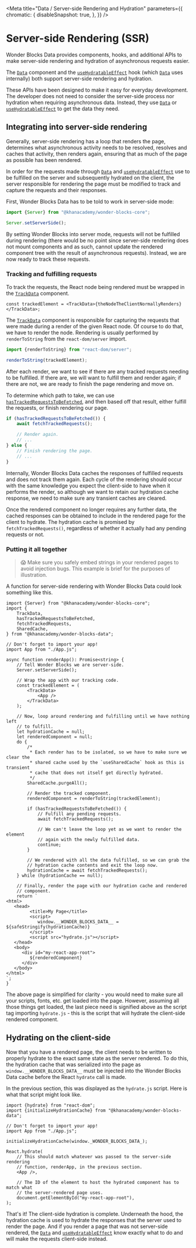 
<Meta
    title="Data / Server-side Rendering and Hydration"
    parameters={{
        chromatic: {
            disableSnapshot: true,
        },
    }}
/>

# Server-side Rendering (SSR)

Wonder Blocks Data provides components, hooks, and additional APIs to make server-side rendering and hydration of asynchronous requests easier.

The [`Data`](/docs/data-exports-data--page) component and the [`useHydratableEffect`](/docs/data-exports-usehydratableeffect--page) hook (which [`Data`](/docs/data-exports-data--page) uses internally) both
support server-side rendering and hydration.

These APIs have been designed to make it easy for everyday development. The developer does not need to consider the server-side process nor hydration when requiring asynchronous data. Instead, they use [`Data`](/docs/data-exports-data--page) or [`useHydratableEffect`](/docs/data-exports-usehydratableeffect--page) to get the data they need.

## Integrating into server-side rendering

Generally, server-side rendering has a loop that renders the page, determines what asynchronous activity needs to be resolved, resolves and caches that activity, then renders again, ensuring that as much of the page as possible has been rendered.

In order for the requests made through [`Data`](/docs/data-exports-data--page) and [`useHydratableEffect`](/docs/data-exports-usehydratableeffect--page) use to be fulfilled on the server and subsequently hydrated on the client, the server responsible for rendering the page must be modified to track and capture the requests and their responses.

First, Wonder Blocks Data has to be told to work in server-side mode:

```ts
import {Server} from "@khanacademy/wonder-blocks-core";

Server.setServerSide();
```

By setting Wonder Blocks into server mode, requests will not be fulfilled during rendering (there would be no point since server-side rendering does not mount components and as such, cannot update the rendered component tree with the result of asynchronous requests). Instead, we are now ready to track these requests.

### Tracking and fulfilling requests

To track the requests, the React node being rendered must be wrapped in the [`TrackData`](/docs/data-exports-trackdata--page) component.

```tsx
const trackedElement = <TrackData>{theNodeTheClientNormallyRenders}</TrackData>;
```

The [`TrackData`](/docs/data-exports-trackdata--page) component is responsible for capturing the requests that were made during a render of the given React node. Of course to do that, we have to render the node. Rendering is usually performed by `renderToString` from the `react-dom/server` import.

```ts
import {renderToString} from "react-dom/server";

renderToString(trackedElement);
```

After each render, we want to see if there are any tracked requests needing to be fulfilled. If there are, we will want to fulfill them and render again; if there are not, we are ready to finish the page rendering and move on.

To determine which path to take, we can use [`hasTrackedRequestsToBeFetched`](/docs/data-exports-hastrackedrequeststobefetched--page), and then based off that result, either fulfill the requests, or finish rendering our page.

```ts
if (hasTrackedRequestsToBeFetched()) {
    await fetchTrackedRequests();

    // Render again.
    // ...
} else {
    // Finish rendering the page.
    // ...
}
```

Internally, Wonder Blocks Data caches the responses of fulfilled requests and does not track them again. Each cycle of the rendering should occur with the same knowledge you expect the client-side to have when it performs the render, so although we want to retain our hydration cache response, we need to make sure any transient caches are cleared.

Once the rendered component no longer requires any further data, the cached responses can be obtained to include in the rendered page for the client to hydrate. The hydration cache is promised by `fetchTrackedRequests()`, regardless of whether it actually had any pending requests or not.

### Putting it all together

> 😱 Make sure you safely embed strings in your rendered pages to avoid injection bugs. This example is brief for the purposes of illustration.

A function for server-side rendering with Wonder Blocks Data could look something like this.

```tsx
import {Server} from "@khanacademy/wonder-blocks-core";
import {
    TrackData,
    hasTrackedRequestsToBeFetched,
    fetchTrackedRequests,
    SharedCache,
} from "@khanacademy/wonder-blocks-data";

// Don't forget to import your app!
import App from "./App.js";

async function renderApp(): Promise<string> {
    // Tell Wonder Blocks we are server-side.
    Server.setServerSide();

    // Wrap the app with our tracking code.
    const trackedElement = (
        <TrackData>
            <App />
        </TrackData>
    );

    // Now, loop around rendering and fulfilling until we have nothing left
    // to fulfill.
    let hydrationCache = null;
    let renderedComponent = null;
    do {
        /*
         * Each render has to be isolated, so we have to make sure we clear the
         * shared cache used by the `useSharedCache` hook as this is transient
         * cache that does not itself get directly hydrated.
         */
        SharedCache.purgeAll();

        // Render the tracked component.
        renderedComponent = renderToString(trackedElement);

        if (hasTrackedRequestsToBeFetched()) {
            // Fulfill any pending requests.
            await fetchTrackedRequests();

            // We can't leave the loop yet as we want to render the element
            // again with the newly fulfilled data.
            continue;
        }

        // We rendered with all the data fulfilled, so we can grab the
        // hydration cache contents and exit the loop now.
        hydrationCache = await fetchTrackedRequests();
    } while (hydrationCache == null);

    // Finally, render the page with our hydration cache and rendered
    // component.
    return `
<html>
   <head>
         <title>My Page</title>
         <script>
            window.__WONDER_BLOCKS_DATA__ = ${safeStringify(hydrationCache)}
         </script>
         <script src="hydrate.js"></script>
   </head>
   <body>
      <div id="my-react-app-root">
         ${renderedComponent}
      </div>
   </body>
</html>
`;
}
```

The above page is simplified for clarity - you would need to make sure all your scripts, fonts, etc. get loaded into the page. However, assuming all those things get loaded, the last piece need is signified above as the script tag importing `hydrate.js` - this is the script that will hydrate the client-side rendered component.

## Hydrating on the client-side

Now that you have a rendered page, the client needs to be written to properly hydrate to the exact same state as the server rendered. To do this, the hydration cache that was serialized into the page as `window.__WONDER_BLOCKS_DATA__` must be injected into the Wonder Blocks Data cache before the React `hydrate` call is made.

In the previous section, this was displayed as the `hydrate.js` script. Here is what that script might look like.

```tsx
import {hydrate} from "react-dom";
import {initializeHydrationCache} from "@khanacademy/wonder-blocks-data";

// Don't forget to import your app!
import App from "./App.js";

initializeHydrationCache(window._WONDER_BLOCKS_DATA_);

React.hydrate(
    // This should match whatever was passed to the server-side rendering
    // function, renderApp, in the previous section.
    <App />,

    // The ID of the element to host the hydrated component has to match what
    // the server-rendered page uses.
    document.getElementById("my-react-app-root"),
);
```

That's it! The client-side hydration is complete. Underneath the hood, the hydration cache is used to hydrate the responses that the server used to render the page. And if you render a page that was not server-side rendered, the [`Data`](/docs/data-exports-data--page) and [`useHydratableEffect`](/docs/data-exports-usehydratableeffect--page) know exactly what to do and will make the requests client-side instead.
